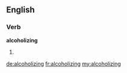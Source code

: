 ==English==

===Verb===
'''alcoholizing'''

# {{present participle of|alcoholize}}

[[de:alcoholizing]]
[[fr:alcoholizing]]
[[my:alcoholizing]]